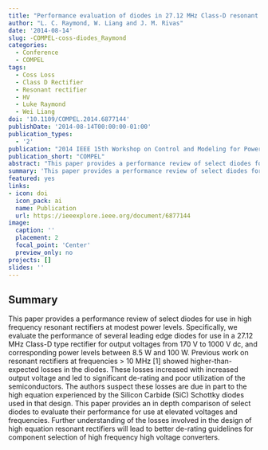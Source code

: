 ```yaml
---
title: "Performance evaluation of diodes in 27.12 MHz Class-D resonant rectifiers under high voltage and high slew rate conditions"
author: "L. C. Raymond, W. Liang and J. M. Rivas"
date: '2014-08-14'
slug: -COMPEL-coss-diodes_Raymond
categories:
  - Conference
  - COMPEL
tags: 
  - Coss Loss
  - Class D Rectifier
  - Resonant rectifier
  - HV
  - Luke Raymond
  - Wei Liang
doi: '10.1109/COMPEL.2014.6877144'
publishDate: '2014-08-14T00:00:00-01:00'
publication_types:
  - '2'
publication: "2014 IEEE 15th Workshop on Control and Modeling for Power Electronics (COMPEL)"
publication_short: "COMPEL"
abstract: "This paper provides a performance review of select diodes for use in high frequency resonant rectifiers at modest power levels. Specifically, we evaluate the performance of several leading edge diodes for use in a 27.12 MHz Class-D type rectifier for output voltages from 170 V to 1000 V dc, and corresponding power levels between 8.5 W and 100 W. Previous work on resonant rectifiers at frequencies > 10 MHz [1] showed higher-than-expected losses in the diodes. These losses increased with increased output voltage and led to significant de-rating and poor utilization of the semiconductors. The authors suspect these losses are due in part to the high equation experienced by the Silicon Carbide (SiC) Schottky diodes used in that design. This paper provides an in depth comparison of select diodes to evaluate their performance for use at elevated voltages and frequencies. Further understanding of the losses involved in the design of high equation resonant rectifiers will lead to better de-rating guidelines for component selection of high frequency high voltage converters."
summary: 'This paper provides a performance review of select diodes for use in high frequency resonant rectifiers at modest power levels. Specifically, we evaluate the performance of several leading edge diodes for use in a 27.12 MHz Class-D type rectifier for output voltages from 170 V to 1000 V dc, and corresponding power levels between 8.5 W and 100 W. The authors suspect these losses are due in part to the high equation experienced by the Silicon Carbide (SiC) Schottky diodes used in that design.'
featured: yes
links:
- icon: doi
  icon_pack: ai
  name: Publication
  url: https://ieeexplore.ieee.org/document/6877144
image:
  caption: ''
  placement: 2
  focal_point: 'Center'
  preview_only: no
projects: []
slides: ''
---
```


## Summary

This paper provides a performance review of select diodes for use in high frequency resonant rectifiers at modest power levels. Specifically, we evaluate the performance of several leading edge diodes for use in a 27.12 MHz Class-D type rectifier for output voltages from 170 V to 1000 V dc, and corresponding power levels between 8.5 W and 100 W. Previous work on resonant rectifiers at frequencies > 10 MHz [1] showed higher-than-expected losses in the diodes. These losses increased with increased output voltage and led to significant de-rating and poor utilization of the semiconductors. The authors suspect these losses are due in part to the high equation experienced by the Silicon Carbide (SiC) Schottky diodes used in that design. This paper provides an in depth comparison of select diodes to evaluate their performance for use at elevated voltages and frequencies. Further understanding of the losses involved in the design of high equation resonant rectifiers will lead to better de-rating guidelines for component selection of high frequency high voltage converters.